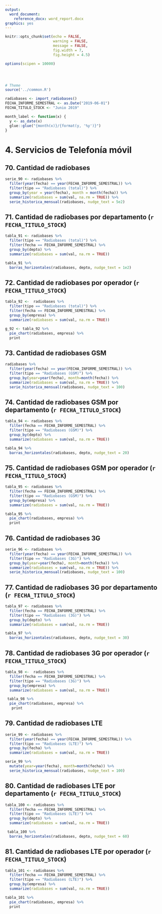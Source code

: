 ```yaml
---
output:
  word_document:
    reference_docx: word_report.docx
graphics: yes
---
```


```r
knitr::opts_chunk$set(echo = FALSE, 
                      warning = FALSE,
                      message = FALSE,
                      fig.width = 7, 
                      fig.height = 4.5)

options(scipen = 10000)




# Theme
source('../common.R')

radiobases <- import_radiobases()
FECHA_INFORME_SEMESTRAL <- as.Date("2019-06-01")
FECHA_TITULO_STOCK <- "Junio 2019"

month_label <- function(x) {
  y <- as_date(x)
  glue::glue("{month(x)}/{format(y, '%y')}")
}


```


# 4. Servicios de Telefonía móvil

## 70. Cantidad de radiobases
```r
serie_90 <- radiobases %>% 
  filter(year(fecha) == year(FECHA_INFORME_SEMESTRAL)) %>% 
  filter(tipo == "Radiobases (total)") %>% 
  group_by(year = year(fecha), month = month(fecha)) %>% 
  summarize(radiobases = sum(val, na.rm = TRUE)) %>% 
  serie_historica_mensual(radiobases, nudge_text = 5e2)
```




## 71. Cantidad de radiobases por departamento (`r FECHA_TITULO_STOCK`)
```r
tabla_91 <- radiobases %>% 
  filter(tipo == "Radiobases (total)") %>% 
  filter(fecha == FECHA_INFORME_SEMESTRAL) %>% 
  group_by(depto) %>% 
  summarize(radiobases = sum(val, na.rm = TRUE))

tabla_91 %>% 
  barras_horizontales(radiobases, depto, nudge_text = 1e2)
```

## 72. Cantidad de radiobases por operador (`r FECHA_TITULO_STOCK`)

```r
tabla_92 <-  radiobases %>% 
  filter(tipo == "Radiobases (total)") %>% 
  filter(fecha == FECHA_INFORME_SEMESTRAL) %>% 
  group_by(empresa) %>% 
  summarize(radiobases = sum(val, na.rm = TRUE))

g_92 <- tabla_92 %>% 
  pie_chart(radiobases, empresa) %>% 
  print
```

## 73. Cantidad de radiobases GSM

```r
radiobases %>% 
  filter(year(fecha) == year(FECHA_INFORME_SEMESTRAL)) %>% 
  filter(tipo == "Radiobases (GSM)") %>% 
  group_by(year=year(fecha), month=month(fecha)) %>% 
  summarize(radiobases = sum(val, na.rm = TRUE)) %>% 
  serie_historica_mensual(radiobases, nudge_text = 100)

```

## 74. Cantidad de radiobases GSM por departamento (`r FECHA_TITULO_STOCK`)

```r
tabla_94 <- radiobases %>% 
  filter(fecha == FECHA_INFORME_SEMESTRAL) %>% 
  filter(tipo == "Radiobases (GSM)") %>% 
  group_by(depto) %>% 
  summarize(radiobases = sum(val, na.rm = TRUE))

tabla_94 %>% 
  barras_horizontales(radiobases, depto, nudge_text = 20)
```


## 75. Cantidad de radiobases GSM por operador (`r FECHA_TITULO_STOCK`)

```r
tabla_95 <- radiobases %>% 
  filter(fecha == FECHA_INFORME_SEMESTRAL) %>% 
  filter(tipo == "Radiobases (GSM)") %>% 
  group_by(empresa) %>% 
  summarize(radiobases = sum(val, na.rm = TRUE))

tabla_95 %>% 
  pie_chart(radiobases, empresa) %>% 
  print
```


## 76. Cantidad de radiobases 3G

```r
serie_96 <- radiobases %>% 
  filter(year(fecha) == year(FECHA_INFORME_SEMESTRAL)) %>% 
  filter(tipo == "Radiobases (3G)") %>% 
  group_by(year=year(fecha), month=month(fecha)) %>% 
  summarize(radiobases = sum(val, na.rm = TRUE)) %>% 
  serie_historica_mensual(radiobases, nudge_text = 100)


```



## 77. Cantidad de radiobases 3G por departamento (`r FECHA_TITULO_STOCK`)

```r
tabla_97 <- radiobases %>% 
  filter(fecha == FECHA_INFORME_SEMESTRAL) %>% 
  filter(tipo == "Radiobases (3G)") %>% 
  group_by(depto) %>% 
  summarize(radiobases = sum(val, na.rm = TRUE))

tabla_97 %>% 
  barras_horizontales(radiobases, depto, nudge_text = 30)
```

## 78. Cantidad de radiobases 3G por operador (`r FECHA_TITULO_STOCK`)

```r
tabla_98 <-  radiobases %>% 
  filter(fecha == FECHA_INFORME_SEMESTRAL) %>% 
  filter(tipo == "Radiobases (3G)") %>% 
  group_by(empresa) %>% 
  summarize(radiobases = sum(val, na.rm = TRUE)) 

 tabla_98 %>% 
  pie_chart(radiobases, empresa) %>% 
   print
```


## 79. Cantidad de radiobases LTE

```r
serie_99 <- radiobases %>% 
  filter(year(fecha) == year(FECHA_INFORME_SEMESTRAL)) %>% 
  filter(tipo == "Radiobases (LTE)") %>% 
  group_by(fecha) %>% 
  summarize(radiobases = sum(val, na.rm = TRUE))

serie_99 %>% 
  mutate(year=year(fecha), month=month(fecha)) %>% 
  serie_historica_mensual(radiobases, nudge_text = 100)
```

## 80. Cantidad de radiobases LTE por departamento (`r FECHA_TITULO_STOCK`)

```r
tabla_100 <- radiobases %>% 
  filter(fecha == FECHA_INFORME_SEMESTRAL) %>% 
  filter(tipo == "Radiobases (LTE)") %>% 
  group_by(depto) %>% 
  summarize(radiobases = sum(val, na.rm = TRUE))

 tabla_100 %>% 
  barras_horizontales(radiobases, depto, nudge_text = 60)
```


## 81. Cantidad de radiobases LTE por operador (`r FECHA_TITULO_STOCK`)

```r
tabla_101 <- radiobases %>% 
  filter(fecha == FECHA_INFORME_SEMESTRAL) %>% 
  filter(tipo == "Radiobases (LTE)") %>% 
  group_by(empresa) %>% 
  summarize(radiobases = sum(val, na.rm = TRUE))

tabla_101 %>% 
  pie_chart(radiobases, empresa) %>% 
  print
```

